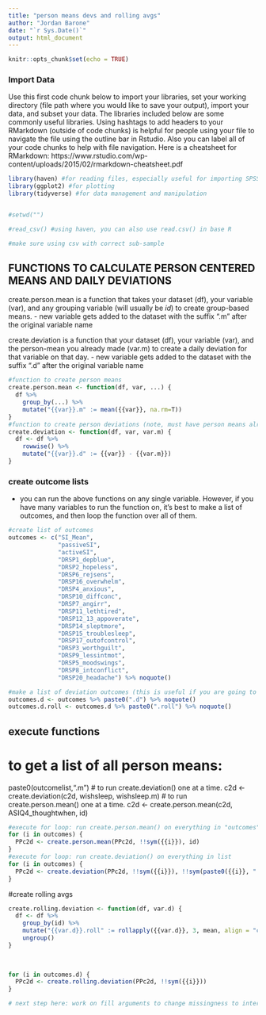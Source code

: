 ```yaml
---
title: "person means devs and rolling avgs"
author: "Jordan Barone"
date: "`r Sys.Date()`"
output: html_document
---
```


```r
knitr::opts_chunk$set(echo = TRUE)
```

### Import Data

Use this first code chunk below to import your libraries, set your working directory (file path where you would like to save your output), import your data, and subset your data. The libraries included below are some commonly useful libraries. Using hashtags to add headers to your RMarkdown (outside of code chunks) is helpful for people using your file to navigate the file using the outline bar in Rstudio. Also you can label all of your code chunks to help with file navigation. Here is a cheatsheet for RMarkdown: https://www.rstudio.com/wp-content/uploads/2015/02/rmarkdown-cheatsheet.pdf

```r
library(haven) #for reading files, especially useful for importing SPSS files 
library(ggplot2) #for plotting
library(tidyverse) #for data management and manipulation


#setwd("")

#read_csv() #using haven, you can also use read.csv() in base R

#make sure using csv with correct sub-sample 


```

## FUNCTIONS TO CALCULATE PERSON CENTERED MEANS AND DAILY DEVIATIONS
create.person.mean is a function that takes your dataset (df), your variable (var), and any grouping variable (will usually be *id*) to create group-based means.
- new variable gets added to the dataset with the suffix ".m" after the original variable name

create.deviation is a function that your dataset (df), your variable (var), and the person-mean you already made (var.m) to create a daily deviation for that variable on that day. 
- new variable gets added to the dataset with the suffix ".d" after the original variable name
```r
#function to create person means
create.person.mean <- function(df, var, ...) {
  df %>%
    group_by(...) %>%
    mutate("{{var}}.m" := mean({{var}}, na.rm=T))
}
#function to create person deviations (note, must have person means already made)
create.deviation <- function(df, var, var.m) {
  df <- df %>%
    rowwise() %>%
    mutate("{{var}}.d" := {{var}} - {{var.m}})
}


```

### create outcome lists
- you can run the above functions on any single variable. However, if you have many variables to run the function on, it's best to make a list of outcomes, and then loop the function over all of them.
```r

#create list of outcomes
outcomes <- c("SI_Mean",
              "passiveSI",
              "activeSI",
              "DRSP1_depblue",
              "DRSP2_hopeless",
              "DRSP6_rejsens",
              "DRSP16_overwhelm",
              "DRSP4_anxious",
              "DRSP10_diffconc",
              "DRSP7_angirr",
              "DRSP11_lethtired",
              "DRSP12_13_appoverate", 
              "DRSP14_sleptmore",
              "DRSP15_troublesleep",
              "DRSP17_outofcontrol",
              "DRSP3_worthguilt",
              "DRSP9_lessintmot",
              "DRSP5_moodswings",
              "DRSP8_intconflict", 
              "DRSP20_headache") %>% noquote()

#make a list of deviation outcomes (this is useful if you are going to create rolling averages)
outcomes.d <- outcomes %>% paste0(".d") %>% noquote()
outcomes.d.roll <- outcomes.d %>% paste0(".roll") %>% noquote()

```


## execute functions
# to get a list of all person means: 
paste0(outcomelist,".m")
# to run create.deviation() one at a time.
c2d <- create.deviation(c2d, wishsleep, wishsleep.m)
# to run create.person.mean() one at a time.
 c2d <- create.person.mean(c2d, ASIQ4_thoughtwhen, id)
```r
#execute for loop: run create.person.mean() on everything in "outcomes"
for (i in outcomes) {
  PPc2d <- create.person.mean(PPc2d, !!sym({{i}}), id)
}
#execute for loop: run create.deviation() on everything in list
for (i in outcomes) {
  PPc2d <- create.deviation(PPc2d, !!sym({{i}}), !!sym(paste0({{i}}, ".m")))
}
```

#create rolling avgs

```r

create.rolling.deviation <- function(df, var.d) {
  df <- df %>%
    group_by(id) %>%
    mutate("{{var.d}}.roll" := rollapply({{var.d}}, 3, mean, align = "center", fill = NA)) %>%
    ungroup()
}
  

    
for (i in outcomes.d) {
  PPc2d <- create.rolling.deviation(PPc2d, !!sym({{i}}))
}

# next step here: work on fill arguments to change missingness to interpolate with avg

```
